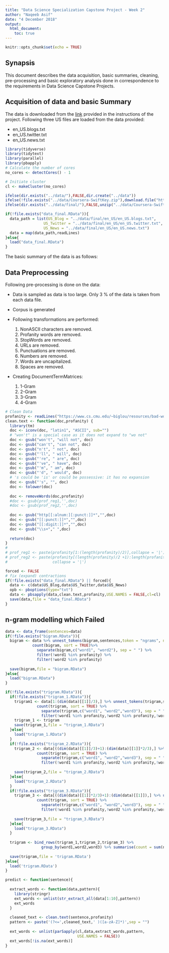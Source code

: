 ```yaml
---
title: "Data Science Specialization Capstone Project - Week 2"
author: "Naqeeb Asif"
date: "4 December 2018"
output:
  html_document:
    toc: true
---
```


```r
knitr::opts_chunk$set(echo = TRUE)
```

## Synapsis
This document describes the data acquisition, basic summaries, cleaning, 
pre-processing  and basic exploratory analysis done in correspondence to the 
requirements in Data Science Capstone Projects.

## Acquisition of data and basic Summary
The data is downloaded from the [link](https://d396qusza40orc.cloudfront.net/dsscapstone/dataset/Coursera-SwiftKey.zip)
provided in the instructions of the project. Following three US files are loaded
from the data provided:

* en_US.blogs.txt
* en_US.twitter.txt
* en_US.news.txt
```r
library(tidyverse)
library(tidytext)
library(parallel)
library(pbapply)
# Calculate the number of cores
no_cores <- detectCores() - 1

# Initiate cluster
cl <- makeCluster(no_cores)
```

```r
ifelse(dir.exists("../data/"),FALSE,dir.create("../data"))
ifelse(!file.exists("../data/Coursera-SwiftKey.zip"),download.file("https://d396qusza40orc.cloudfront.net/dsscapstone/dataset/Coursera-SwiftKey.zip","../data/Coursera-SwiftKey.zip"),FALSE)
ifelse(dir.exists("../data/final/"),FALSE,unzip("../data/Coursera-SwiftKey.zip",exdir = file.path("../data/"),overwrite = FALSE))

if(!file.exists("data_final.RData")){
  data_path = list(US_Blog = "../data/final/en_US/en_US.blogs.txt",
                 US_Twitter = "../data/final/en_US/en_US.twitter.txt",
                 US_News = "../data/final/en_US/en_US.news.txt")
  data = map(data_path,readLines)
}else{
  load("data_final.RData")
}
```

The basic summary of the data is as follows:

## Data Preprocessing
Following pre-processing is done on the data:

* Data is sampled as data is too large. Only 3 % of the data is taken from each 
data file.
* Corpus is generated
* Following transformations are performed:

    1. NonASCII characters are removed.
    2. Profanity words are removed.
    3. StopWords are removed.
    4. URLs are removed.
    5. Punctuations are removed.
    6. Numbers are removed.
    7. Words are uncapitalized.
    8. Spaces are removed.
  
* Creating DocumentTermMatrices:
    1. 1-Gram
    2. 2-Gram
    3. 3-Gram
    4. 4-Gram

```r
# Clean Data
profanity <- readLines("https://www.cs.cmu.edu/~biglou/resources/bad-words.txt")
clean.text <- function(doc,profanity) {
  library(tm)
  doc <- iconv(doc, "latin1", "ASCII", sub="")
  # "won't" is a special case as it does not expand to "wo not"
  doc <- gsub("won't", "will not", doc)
  doc <- gsub("can't", "can not", doc)
  doc <- gsub("n't", " not", doc)
  doc <- gsub("'ll", " will", doc)
  doc <- gsub("'re", " are", doc)
  doc <- gsub("'ve", " have", doc)
  doc <- gsub("'m", " am", doc)
  doc <- gsub("'d", " would", doc)
  # 's could be 'is' or could be possessive: it has no expansion
  doc <- gsub("'s", "", doc)
  doc <- tolower(doc)
  
  doc <- removeWords(doc,profanity)
  #doc <- gsub(prof_reg1,'',doc)
  #doc <- gsub(prof_reg2,'',doc)
  
  doc <- gsub("http[[:alnum:][:punct:]]*","",doc)
  doc <- gsub("[[:punct:]]*","",doc)
  doc <- gsub("[[:digit:]]*","",doc)
  doc <- gsub("\\s+"," ",doc)
  
  return(doc)
}
# 
# prof_reg1 <- paste(profanity[1:(length(profanity)/2)],collapse = '|')
# prof_reg2 <- paste(profanity[(length(profanity)/2 +1):length(profanity)],
#                    collapse = '|')

forced <- FALSE
# fix (expand) contractions
if(!file.exists("data_final.RData") || forced){
  data <- c(data$US_Blog,data$US_Twitter,data$US_News)
  opb <- pboptions(type="txt")
  data <- pbsapply(data,clean.text,profanity,USE.NAMES = FALSE,cl=cl)
  save(data,file = "data_final.RData")
}
```

## n-gram modelling which Failed

```r
data <- data_frame(sentences=data)
if(!file.exists("bigram.RData")){
  bigram <- data %>% unnest_tokens(bigram,sentences,token = "ngrams", n = 2) %>%
            count(bigram, sort = TRUE)%>%       
              separate(bigram,c("word1", "word2"), sep = " ") %>%
              filter(!word1 %in% profanity) %>%
              filter(!word2 %in% profanity)
  
  save(bigram,file = "bigram.RData")
}else{
  load("bigram.RData")
}

```

```r

if(!file.exists("trigram.RData")){
  if(!file.exists("trigram_1.RData")){
    trigram1 <- data[1:(dim(data)[[1]]/3),] %>% unnest_tokens(trigram,sentences,token = "ngrams", n = 3) %>%
              count(trigram, sort = TRUE) %>%       
                separate(trigram,c("word1", "word2","word3"), sep = " ") %>%
                filter(!word1 %in% profanity,!word2 %in% profanity,!word3 %in% profanity)
    trigram_1 <- trigram
    save(trigram_1,file = "trigram_1.RData")
  }else{
    load("trigram_1.RData")
  }
  if(!file.exists("trigram_2.RData")){
    trigram_2 <- data[((dim(data)[[1]]/3)+1):(dim(data)[[1]]*2/3),] %>% unnest_tokens(trigram,sentences,token = "ngrams", n = 3) %>%
              count(trigram, sort = TRUE) %>%       
                separate(trigram,c("word1", "word2","word3"), sep = " ") %>%
                filter(!word1 %in% profanity,!word2 %in% profanity,!word3 %in% profanity)
    
    save(trigram_2,file = "trigram_2.RData")
  }else{
    load("trigram_2.RData")
  }
  if(!file.exists("trigram_3.RData")){
    trigram_3 <- data[((dim(data)[[1]]*2/3)+1):(dim(data)[[1]]),] %>% unnest_tokens(trigram,sentences,token = "ngrams", n = 3) %>%
              count(trigram, sort = TRUE) %>%       
                separate(trigram,c("word1", "word2","word3"), sep = " ") %>%
                filter(!word1 %in% profanity,!word2 %in% profanity,!word3 %in% profanity)
    
    save(trigram_3,file = "trigram_3.RData")
  }else{
    load("trigram_3.RData")
  }
  
  trigram <- bind_rows(trigram_1,trigram_2,trigram_3) %>%
                group_by(word1,word2,word3) %>% summarise(count = sum(n))
  
  save(trigram,file = 'trigram.RData')
}else{
  load('trigram.RData')
}
```

```r
predict <- function(sentence){
  
  extract_words <- function(data,pattern){
    library(stringr)
    ext_words <- unlist(str_extract_all(data[1:10],pattern))
    ext_words
  }
  
  cleaned_text <- clean.text(sentence,profanity)
  pattern <- paste('(?<=',cleaned_text,' )([a-zA-Z]*)',sep = "")
  
  ext_words <- unlist(parSapply(cl,data,extract_words,pattern,
                                USE.NAMES = FALSE))
  ext_words[!is.na(ext_words)]
}
```
